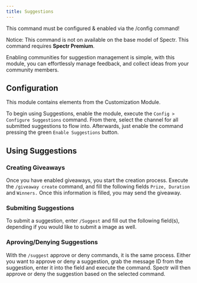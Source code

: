 ```yaml
---
title: Suggestions
---
```


<Warning>This command must be configured & enabled via the /config command!</Warning>

<Info>Notice: This command is not on available on the base model of Spectr. This command requires **Spectr Premium**.</Info>

Enabling communities for suggestion management is simple, with this module, you can effortlessly manage feedback, and collect ideas from your community members.

## Configuration

<Info>This module contains elements from the Customization Module.</Info>

To begin using Suggestions, enable the module, execute the `Config > Configure Suggestions` command. From there, select the channel for all submitted suggestions to flow into. Afterwards, just enable the command pressing the green `Enable Suggestions` button.

## Using Suggestions
### Creating Giveaways
Once you have enabled giveaways, you start the creation process. Execute the `/giveaway create` command, and fill the following fields `Prize, Duration` and `Winners.` Once this information is filled, you may send the giveaway.

### Submiting Suggestions
To submit a suggestion, enter `/Suggest` and fill out the following field(s), depending if you would like to submit a image as well.
### Aproving/Denying Suggestions
With the `/suggest` approve or deny commands, it is the same process. Either you want to approve or deny a suggestion, grab the message ID from the suggestion, enter it into the field and execute the command. Spectr will then approve or deny the suggestion based on the selected command.
